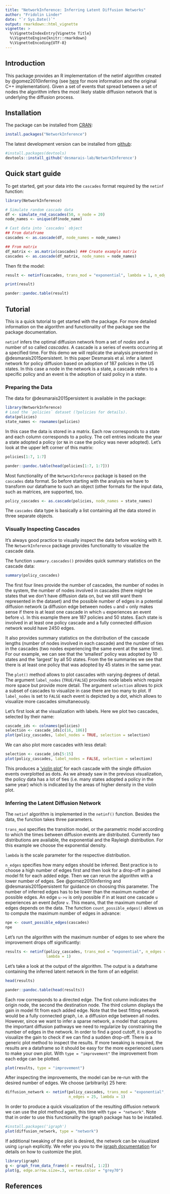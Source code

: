 ```yaml
---
title: "NetworkInference: Inferring Latent Diffusion Networks"
author: "Fridolin Linder"
date: "`r Sys.Date()`"
output: rmarkdown::html_vignette
vignette: >
  %\VignetteIndexEntry{Vignette Title}
  %\VignetteEngine{knitr::rmarkdown}
  %\VignetteEncoding{UTF-8}
---
```


## Introduction

This package provides an R implementation of the netinf algorithm 
created by @gomez2010inferring (see [here](http://snap.stanford.edu/netinf/) 
for more information and the original C++ implementation). Given a set of events 
that spread between a set of nodes the algorithm infers the most likely stable 
diffusion network that is underlying the diffusion process.

## Installation

The package can be installed from [CRAN](https://cran.r-project.org/):
```r
install.packages("NetworkInference")
```

The latest development version can be installed from 
[github](https://github.com/desmarais-lab/NetworkInference):
```r
#install.packages(devtools)
devtools::install_github('desmarais-lab/NetworkInference')
```

## Quick start guide

To get started, get your data into the `cascades` format required by the `netinf` 
function:

```r
library(NetworkInference)

# Simulate random cascade data
df <- simulate_rnd_cascades(50, n_node = 20)
node_names <- unique(df$node_name)

# Cast data into `cascades` object
## From dataframe
cascades <- as.cascade(df, node_names = node_names)

## From matrix
df_matrix <- as.matrix(cascades) ### Create example matrix
cascades <- as.cascade(df_matrix, node_names = node_names)
```

Then fit the model:
```r
result <- netinf(cascades, trans_mod = "exponential", lambda = 1, n_edges = 5)
```

```r
print(result)
```
```r
pander::pandoc.table(result)
```

## Tutorial

This is a quick tutorial to get started with the package. For more detailed 
information on the algorithm and functionality of the package see the 
package documentation.

`netinf` infers the optimal diffusion network from a set of *nodes* 
and a number of so called *cascades*. A cascade is a series of events occurring at 
a specified time. For this demo we will replicate the analysis presented in 
@desmarais2015persistent. In this paper Desmarais et al. infer a latent network
for policy diffusion based on adoption of 187 policies in the US states. In this
case a node in the network is a state, a cascade refers to a specific policy and
an event is the adoption of said policy in a state.  

### Preparing the Data

The data for @desmarais2015persistent is available in the package:

```r
library(NetworkInference)
# Load the `policies` dataset (?policies for details).
data(policies)
state_names <- rownames(policies)
```

In this case the data is stored in a matrix. Each row corresponds to a state and each column corresponds to a policy. The cell entries indicate the year a state adopted a policy (or `NA` in case the policy was never adopted). Let's look at the upper left corner of this matrix:

```r
policies[1:7, 1:7]
```

```r
pander::pandoc.table(head(policies[1:7, 1:7]))
```

Most functionality of the `NetworkInference` package is based on the `cascades` 
data format. So before starting with the analysis we have to transform our dataframe
to such an object (other formats for the input data, such as matrices, are supported,
too. 

```r
policy_cascades <- as.cascade(policies, node_names = state_names)
```

The `cascades` data type is basically a list containing all the data stored in 
three separate objects.

### Visually Inspecting Cascades

It's always good practice to visually inspect the data before working with it. 
The `NetworkInference` package provides functionality to visualize the cascade 
data. 

The function `summary.cascades()` provides quick summary statistics on the 
cascade data:

```r
summary(policy_cascades)
```

The first four lines provide the number of cascades, the number of nodes in the 
system, the number of nodes involved in cascades (there might be states that we 
don't have diffusion data on, but we still want them represented in the dataset)
and the possible number of edges in a potential diffusion network (a diffusion edge 
between nodes `u` and `v` only makes sense if there is at least one cascade in 
which `u` experiences an event before `v`). In this example there are 187 
policies and 50 states. Each state is involved in at least one policy cascade 
and a fully connected diffusion network would have 2450 edges. 

It also provides summary statistics on the distribution of the cascade lengths 
(number of nodes involved in each cascade) and the number of ties in the 
cascades (two nodes experiencing the same event at the same time). For our 
example, we can see that the 'smallest' policy was adopted by 10 states and the
'largest' by all 50 states. From the tie summaries we see that there is at least
one policy that was adopted by 45 states in the same year. 

The `plot()` method allows to plot cascades with varying degrees of detail. The 
argument `label_nodes` (`TRUE/FALSE`) provides node labels which require more space
but provide more detail. The argument `selection` allows to pick a subset of 
cascades to visualize in case there are too many to plot. If `label_nodes` is set 
to `FALSE` each event is depicted by a dot, which allows to visualize more cascades
simultaneously. 

Let's first look at the visualization with labels. Here we plot two cascades, 
selected by their name:
```r
cascade_ids <- colnames(policies)
selection <- cascade_ids[c(16, 186)]
plot(policy_cascades, label_nodes = TRUE, selection = selection)
```

We can also plot more cascades with less detail:
```r
selection <- cascade_ids[5:15]
plot(policy_cascades, label_nodes = FALSE, selection = selection)
```

This produces a ['violin plot'](https://en.wikipedia.org/wiki/Violin_plot) for each cascade with the single diffusion events overplotted as dots. As we already saw in the previous visualization, the policy data has a lot of ties (i.e. many states adopted a policy in the same year) which is indicated by the areas of higher density in the violin plot.

### Inferring the Latent Diffusion Network

The `netinf` algorithm is implemented in the `netinf()` function. Besides the data, the function takes three parameters. 

`trans_mod` specifies the transition model, or the parametric model according to which the times between diffusion events are distributed. Currently two distributions are available, the exponential and the Rayleigh distribution. For this example we choose the exponential density. 

`lambda` is the scale parameter for the respective distribution. 

`n_edges` specifies how many edges should be inferred. Best practice is to choose a high number of  edges first and then look for a drop-off in gained model fit for each added edge. Then we can rerun the algorithm with a lower number of edges. See @gomez2010inferring and @desmarais2015persistent for guidance on choosing this parameter. The number of inferred edges has to be lower than the maximum number of possible edges. An edge `u->v` is only possible if in at least one cascade `u` experiences an event *before* `v`. This means, that the maximum number of edges depends on the data. The function `count_possible_edges()` allows us to compute the maximum number of edges in advance:
 

```r
npe <- count_possible_edges(cascades)
npe
```

Let's run the algorithm with the maximum number of edges to see where the improvement drops off significantly:
```r
results <- netinf(policy_cascades, trans_mod = "exponential", n_edges = npe, 
                  lambda = 1)
```

Let's take a look at the output of the algorithm. The output is a dataframe containing the inferred latent network in the form of an edgelist:

```r
head(results)
```
```r
pander::pandoc.table(head(results))
```

Each row corresponds to a directed edge. The first column indicates the origin node, the second the destination node. The third column displays the gain in model fit from each added edge. Note that the best fitting network would be a fully connected graph, i.e. a diffusion edge between all nodes. However, since we want to infer a sparse network, a model that captures the important diffusion pathways we need to regularize by constraining the number of edges in the network. In order to find a good cutoff, it is good to visualize the gain to check if we can find a sudden drop-off. There is a generic plot method to inspect the results. If more tweaking is required, the results are a dataframe so it should be easy for the more experienced users to make your own plot. With `type = "improvement"` the improvement from each edge can be plotted.

```r
plot(results, type = "improvement")
```

After inspecting the improvements, the model can be re-run with the desired number of edges. We choose (arbitrarily) 25 here:

```r
diffusion_network <- netinf(policy_cascades, trans_mod = "exponential", 
                            n_edges = 25, lambda = 1)
```

In order to produce a quick visualization of the resulting diffusion network we can use the plot method again, this time with `type = "network"`. Note that in order to use this functionality the igraph package has to be installed.

```r
#install.packages('igraph')
plot(diffusion_network, type = "network")
```

If additional tweaking of the plot is desired, the network can be visualized using `igraph` explicitly. We refer you you to the [igraph documentation](https://cran.r-project.org/web/packages/igraph/igraph.pdf) for details on how to customize the plot.

```r
library(igraph)
g <- graph_from_data_frame(d = results[, 1:2])
plot(g, edge.arrow.size=.3, vertex.color = "grey70")
```

## References
